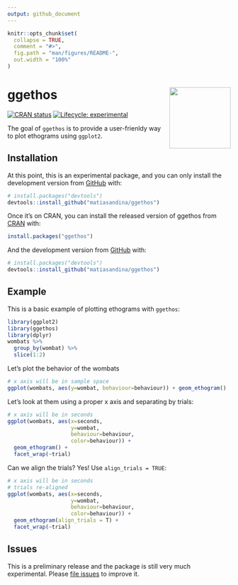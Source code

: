 ```yaml
---
output: github_document
---
```


<!-- README.md is generated from README.Rmd. Please edit that file -->

```r
knitr::opts_chunk$set(
  collapse = TRUE,
  comment = "#>",
  fig.path = "man/figures/README-",
  out.width = "100%"
)
```

# ggethos <a href="https://matiasandina.github.io/ggethos/"><img src="man/figures/logo.png" align="right" height="138" /></a>

<!-- badges: start -->
[![CRAN status](https://www.r-pkg.org/badges/version/ggethos)](https://CRAN.R-project.org/package=ggethos)
[![Lifecycle: experimental](https://img.shields.io/badge/lifecycle-experimental-orange.svg)](https://lifecycle.r-lib.org/articles/stages.html#experimental)
<!-- badges: end -->

The goal of `ggethos` is to provide a user-frienldy way to plot ethograms using `ggplot2`.

## Installation

At this point, this is an experimental package, and you can only install the development version from [GitHub](https://github.com/) with:

``` r
# install.packages("devtools")
devtools::install_github("matiasandina/ggethos")
```

Once it's on CRAN, you can install the released version of ggethos from [CRAN](https://CRAN.R-project.org) with:

``` r
install.packages("ggethos")
```

And the development version from [GitHub](https://github.com/) with:

``` r
# install.packages("devtools")
devtools::install_github("matiasandina/ggethos")
```
## Example

This is a basic example of plotting ethograms with `ggethos`:

```r
library(ggplot2)
library(ggethos)
library(dplyr)
wombats %>% 
  group_by(wombat) %>% 
  slice(1:2)
```
Let's plot the behavior of the wombats 

```r
# x axis will be in sample space
ggplot(wombats, aes(y=wombat, behaviour=behaviour)) + geom_ethogram() 
```

Let's look at them using a proper x axis and separating by trials:

```r
# x axis will be in seconds
ggplot(wombats, aes(x=seconds, 
                    y=wombat, 
                    behaviour=behaviour,
                    color=behaviour)) + 
  geom_ethogram() +
  facet_wrap(~trial)
```

Can we align the trials? Yes! Use `align_trials = TRUE`: 

```r
# x axis will be in seconds
# trials re-aligned
ggplot(wombats, aes(x=seconds, 
                    y=wombat, 
                    behaviour=behaviour,
                    color=behaviour)) + 
  geom_ethogram(align_trials = T) +
  facet_wrap(~trial)
```


## Issues

This is a preliminary release and the package is still very much experimental. Please [file issues](https://github.com/matiasandina/ggethos/issues) to improve it. 
